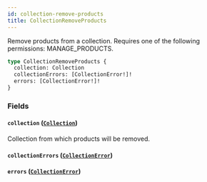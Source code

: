 ```yaml
---
id: collection-remove-products
title: CollectionRemoveProducts
---
```



Remove products from a collection. Requires one of the following permissions: MANAGE_PRODUCTS.

```graphql
type CollectionRemoveProducts {
  collection: Collection
  collectionErrors: [CollectionError!]!
  errors: [CollectionError!]!
}
```


### Fields

#### `collection` ([`Collection`](../../../developer/api-reference/objects/collection))

Collection from which products will be removed.


#### `collectionErrors` ([`CollectionError`](../../../developer/api-reference/objects/collection-error))




#### `errors` ([`CollectionError`](../../../developer/api-reference/objects/collection-error))






